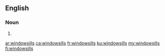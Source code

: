 ==English==

===Noun===
{{head|en|noun plural form}}

# {{plural of|windowsill|lang=en}}

[[ar:windowsills]]
[[ca:windowsills]]
[[fr:windowsills]]
[[ku:windowsills]]
[[my:windowsills]]
[[fi:windowsills]]